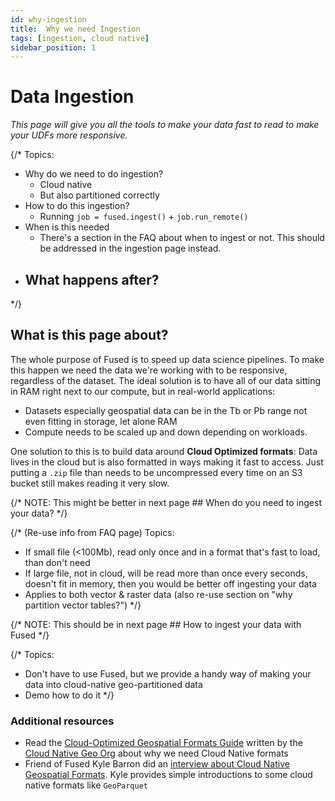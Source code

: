 ```yaml
---
id: why-ingestion
title:  Why we need Ingestion
tags: [ingestion, cloud native]
sidebar_position: 1
---
```


# Data Ingestion

_This page will give you all the tools to make your data fast to read to make your UDFs more responsive._

{/*
Topics:
- Why do we need to do ingestion?
    - Cloud native
    - But also partitioned correctly
- How to do this ingestion?
    - Running `job = fused.ingest()` + `job.run_remote()`
- When is this needed
    - There's a section in the FAQ about when to ingest or not. This should be addressed in the ingestion page instead. 
- What happens after?
    - 
 */}

## What is this page about?

The whole purpose of Fused is to speed up data science pipelines. 
To make this happen we need the data we're working with to be responsive, regardless of the dataset. The ideal solution is to have all of our data sitting in RAM right next to our compute, but in real-world applications:
- Datasets especially geospatial data can be in the Tb or Pb range not even fitting in storage, let alone RAM
- Compute needs to be scaled up and down depending on workloads.

One solution to this is to build data around **Cloud Optimized formats**: Data lives in the cloud but is also formatted in ways making it fast to access. Just putting a `.zip` file than needs to be uncompressed every time on an S3 bucket still makes reading it very slow. 

{/* NOTE: This might be better in next page ## When do you need to ingest your data? */}

{/* 
(Re-use info from FAQ page)
Topics:
- If small file (<100Mb), read only once and in a format that's fast to load, than don't need
- If large file, not in cloud, will be read more than once every seconds, doesn't fit in memory, then you would be better off ingesting your data
- Applies to both vector & raster data (also re-use section on "why partition vector tables?")
 */}

{/* NOTE: This should be in next page ## How to ingest your data with Fused */}

{/* 
Topics:
- Don't have to use Fused, but we provide a handy way of making your data into cloud-native geo-partitioned data
- Demo how to do it
 */}



### Additional resources

- Read the [Cloud-Optimized Geospatial Formats Guide](https://guide.cloudnativegeo.org/) written by the [Cloud Native Geo Org](https://cloudnativegeo.org/) about why we need Cloud Native formats
- Friend of Fused Kyle Barron did an [interview about Cloud Native Geospatial Formats](https://cloudnativegeo.org/blog/2024/12/interview-with-kyle-barron-on-geoarrow-and-geoparquet-and-the-future-of-geospatial-data-analysis/). Kyle provides simple introductions to some cloud native formats like `GeoParquet`